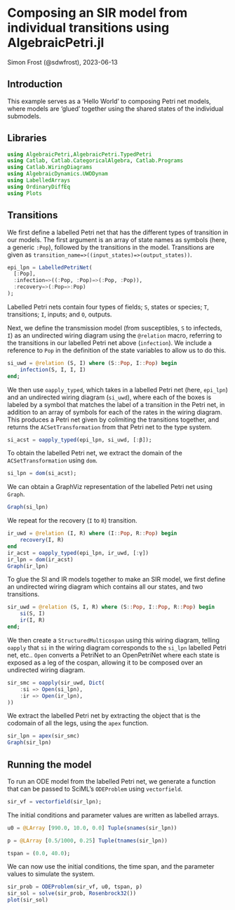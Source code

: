 # Composing an SIR model from individual transitions using AlgebraicPetri.jl
Simon Frost (@sdwfrost), 2023-06-13

## Introduction

This example serves as a 'Hello World' to composing Petri net models, where models are 'glued' together using the shared states of the individual submodels.

## Libraries

```julia
using AlgebraicPetri,AlgebraicPetri.TypedPetri
using Catlab, Catlab.CategoricalAlgebra, Catlab.Programs
using Catlab.WiringDiagrams
using AlgebraicDynamics.UWDDynam
using LabelledArrays
using OrdinaryDiffEq
using Plots
```

## Transitions

We first define a labelled Petri net that has the different types of transition in our models. The first argument is an array of state names as symbols (here, a generic `:Pop`), followed by the transitions in the model. Transitions are given as `transition_name=>((input_states)=>(output_states))`.

```julia
epi_lpn = LabelledPetriNet(
  [:Pop],
  :infection=>((:Pop, :Pop)=>(:Pop, :Pop)),
  :recovery=>(:Pop=>:Pop)
);
```

Labelled Petri nets contain four types of fields; `S`, states or species; `T`, transitions; `I`, inputs; and `O`, outputs.

Next, we define the transmission model (from susceptibles, `S` to infecteds, `I`) as an undirected wiring diagram using the `@relation` macro, referring to the transitions in our labelled Petri net above (`infection`). We include a reference to `Pop` in the definition of the state variables to allow us to do this.

```julia
si_uwd = @relation (S, I) where (S::Pop, I::Pop) begin
    infection(S, I, I, I)
end;
```

We then use `oapply_typed`, which takes in a labelled Petri net (here, `epi_lpn`) and an undirected wiring diagram (`si_uwd`), where each of the boxes is labeled by a symbol that matches the label of a transition in the Petri net, in addition to an array of symbols for each of the rates in the wiring diagram. This produces a Petri net given by colimiting the transitions together, and returns the `ACSetTransformation` from that Petri net to the type system.

```julia
si_acst = oapply_typed(epi_lpn, si_uwd, [:β]);
```

To obtain the labelled Petri net, we extract the domain of the `ACSetTransformation` using `dom`.

```julia
si_lpn = dom(si_acst);
```

We can obtain a GraphViz representation of the labelled Petri net using `Graph`.

```julia
Graph(si_lpn)
```

We repeat for the recovery (`I` to `R`) transition.

```julia
ir_uwd = @relation (I, R) where (I::Pop, R::Pop) begin
    recovery(I, R)
end
ir_acst = oapply_typed(epi_lpn, ir_uwd, [:γ])
ir_lpn = dom(ir_acst)
Graph(ir_lpn)
```

To glue the SI and IR models together to make an SIR model, we first define an undirected wiring diagram which contains all our states, and two transitions.

```julia
sir_uwd = @relation (S, I, R) where (S::Pop, I::Pop, R::Pop) begin
    si(S, I)
    ir(I, R)
end;
```

We then create a `StructuredMulticospan` using this wiring diagram, telling `oapply` that `si` in the wiring diagram corresponds to the `si_lpn` labelled Petri net, etc.. `Open` converts a PetriNet to an OpenPetriNet where each state is exposed as a leg of the cospan, allowing it to be composed over an undirected wiring diagram.

```julia
sir_smc = oapply(sir_uwd, Dict(
    :si => Open(si_lpn),
    :ir => Open(ir_lpn),
))
```

We extract the labelled Petri net by extracting the object that is the codomain of all the legs, using the `apex` function.

```julia
sir_lpn = apex(sir_smc)
Graph(sir_lpn)
```

## Running the model

To run an ODE model from the labelled Petri net, we generate a function that can be passed to SciML's `ODEProblem` using  `vectorfield`.

```julia
sir_vf = vectorfield(sir_lpn);
```

The initial conditions and parameter values are written as labelled arrays.

```julia
u0 = @LArray [990.0, 10.0, 0.0] Tuple(snames(sir_lpn))
```

```julia
p = @LArray [0.5/1000, 0.25] Tuple(tnames(sir_lpn))
```

```julia
tspan = (0.0, 40.0);
```

We can now use the initial conditions, the time span, and the parameter values to simulate the system.

```julia
sir_prob = ODEProblem(sir_vf, u0, tspan, p)
sir_sol = solve(sir_prob, Rosenbrock32())
plot(sir_sol)
```
